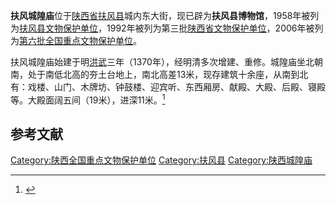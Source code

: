 {{文物保护单位
| 级别 = 全国
| 图片 = 
| 名称 = 扶风城隍庙
| 编号 = 6-786
| 分类 = 古建筑
| 时代 = 明至清
| 所在 = {{CHN}}[[陕西省|陕西省]][[扶风县|扶风县]]
| 登录 = 2006年5月25日
}}
'''扶风城隍庙'''位于[[陕西省|陕西省]][[扶风县|扶风县]]城内东大街，现已辟为'''扶风县博物馆'''，1958年被列为[[扶风县文物保护单位|扶风县文物保护单位]]，1992年被列为第三批[[陕西省文物保护单位|陕西省文物保护单位]]，2006年被列为[[第六批全国重点文物保护单位|第六批全国重点文物保护单位]]。

扶风城隍庙始建于明[[洪武|洪武]]三年（1370年），经明清多次增建、重修。城隍庙坐北朝南，处于南低北高的夯土台地上，南北高差13米，现存建筑十余座，从南到北有：戏楼、山门、木牌坊、钟鼓楼、迎宾听、东西厢房、献殿、大殿、后殿、寝殿等。大殿面阔五间（19米），进深11米。<ref>{{cite book zh|title=陕西文物古迹大观（三）：陕西省省级文物保护单位巡礼 |author=陕西省文物局编 |publisher=三秦出版社 |year=2006 |isbn=7-80736-121-2 |pages=367-368 }}</ref>

==参考文献==
{{reflist}}

{{陕西全国重点文物保护单位}}

[[Category:陕西全国重点文物保护单位|Category:陕西全国重点文物保护单位]]
[[Category:扶风县|Category:扶风县]]
[[Category:陕西城隍庙|Category:陕西城隍庙]]
